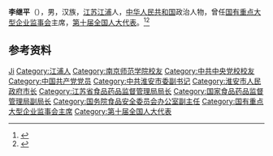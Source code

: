 '''李继平'''（{{bd|1956年|2月|}}），男，汉族，[[江苏|江苏]][[江浦|江浦]]人，[[中华人民共和国|中华人民共和国]]政治人物，曾任[[国有重点大型企业监事会|国有重点大型企业监事会]]主席，[[第十届全国人大代表|第十届全国人大代表]]。<ref>{{Cite web|url=|title=中华人民共和国国务院任免人员|author=|date=|publisher=国务院公报2013年第14号|language=|accessdate=|quote=}}</ref><ref>{{Cite book|title=中华人民共和国职官志|author=何虎生, 李耀东, 向常福主编|publisher=中国社会出版社|year=2003|isbn=9787800883934|location=北京|pages=}}</ref>

== 参考资料 ==
{{reflist}}

{{Authority control}}
{{DEFAULTSORT:Li李}}
[[Category:李姓|Ji]]
[[Category:江浦人|Category:江浦人]]
[[Category:南京师范学院校友|Category:南京师范学院校友]]
[[Category:中共中央党校校友|Category:中共中央党校校友]]
[[Category:中国共产党党员|Category:中国共产党党员]]
[[Category:中共淮安市委副书记|Category:中共淮安市委副书记]]
[[Category:淮安市人民政府市长|Category:淮安市人民政府市长]]
[[Category:江苏省食品药品监督管理局局长|Category:江苏省食品药品监督管理局局长]]
[[Category:国家食品药品监督管理局副局长|Category:国家食品药品监督管理局副局长]]
[[Category:国务院食品安全委员会办公室副主任|Category:国务院食品安全委员会办公室副主任]]
[[Category:国有重点大型企业监事会主席|Category:国有重点大型企业监事会主席]]
[[Category:第十届全国人大代表|Category:第十届全国人大代表]]

{{中国人物小作品}}